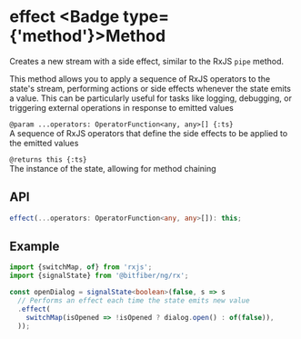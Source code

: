 
# effect <Badge type={'method'}>Method</Badge>

Creates a new stream with a side effect, similar to the RxJS `pipe` method.

This method allows you to apply a sequence of RxJS operators to the state's stream,
performing actions or side effects whenever the state emits a value. This can be
particularly useful for tasks like logging, debugging, or triggering external operations
in response to emitted values

`@param ...operators: OperatorFunction<any, any>[] {:ts}`  
A sequence of RxJS operators that define the side effects to be applied to the emitted values

`@returns this {:ts}`  
The instance of the state, allowing for method chaining

## API

```ts copy
effect(...operators: OperatorFunction<any, any>[]): this;
```

## Example

```ts copy
import {switchMap, of} from 'rxjs';
import {signalState} from '@bitfiber/ng/rx';

const openDialog = signalState<boolean>(false, s => s
  // Performs an effect each time the state emits new value
  .effect(
    switchMap(isOpened => !isOpened ? dialog.open() : of(false)),
  ));
```
